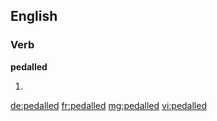 ==English==

===Verb===
'''pedalled'''

# {{context|British}} {{en-past of|pedal}}

[[de:pedalled]]
[[fr:pedalled]]
[[mg:pedalled]]
[[vi:pedalled]]